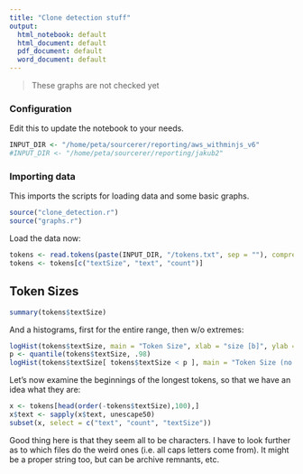 ```yaml
---
title: "Clone detection stuff"
output:
  html_notebook: default
  html_document: default
  pdf_document: default
  word_document: default
---
```

> These graphs are not checked yet

### Configuration

Edit this to update the notebook to your needs.

```R
INPUT_DIR <- "/home/peta/sourcerer/reporting/aws_withminjs_v6"
#INPUT_DIR <- "/home/peta/sourcerer/reporting/jakub2"
```

### Importing data

This imports the scripts for loading data and some basic graphs.

```r
source("clone_detection.r")
source("graphs.r")
```

Load the data now:

```r
tokens <- read.tokens(paste(INPUT_DIR, "/tokens.txt", sep = ""), compress = F)
tokens <- tokens[c("textSize", "text", "count")]
```

## Token Sizes

```r
summary(tokens$textSize)
```

And a histograms, first for the entire range, then w/o extremes:

```r
logHist(tokens$textSize, main = "Token Size", xlab = "size [b]", ylab = "# of tokens")
p <- quantile(tokens$textSize, .98)
logHist(tokens$textSize[ tokens$textSize < p ], main = "Token Size (no extremes)", xlab = "size [b]", ylab = "# of tokens")
```

Let's now examine the beginnings of the longest tokens, so that we have an idea what they are:

```r
x <- tokens[head(order(-tokens$textSize),100),]
x$text <- sapply(x$text, unescape50)
subset(x, select = c("text", "count", "textSize"))
```
Good thing here is that they seem all to be characters. I have to look further as to which files do the weird ones (i.e. all caps letters come from). It might be a proper string too, but can be archive remnants, etc. 